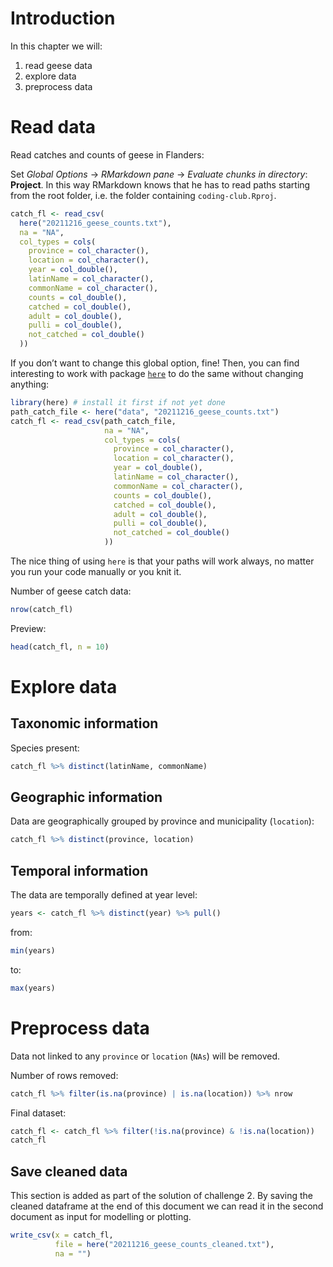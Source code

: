 # Introduction

In this chapter we will:

1. read geese data
2. explore data
3. preprocess data

# Read data

Read catches and counts of geese in Flanders:

Set _Global Options_ -> _RMarkdown pane_ -> _Evaluate chunks in directory_: **Project**. In this way RMarkdown knows that he has to read paths starting from the root folder, i.e. the folder containing `coding-club.Rproj`.

```r
catch_fl <- read_csv(
  here("20211216_geese_counts.txt"),
  na = "NA",
  col_types = cols(
    province = col_character(),
    location = col_character(),
    year = col_double(),
    latinName = col_character(),
    commonName = col_character(),
    counts = col_double(),
    catched = col_double(),
    adult = col_double(),
    pulli = col_double(),
    not_catched = col_double()
  ))
```

If you don't want to change this global option, fine! Then, you can find interesting to work with package [`here`](https://www.rdocumentation.org/packages/here/versions/1.0.1) to do the same without changing anything:

```r
library(here) # install it first if not yet done
path_catch_file <- here("data", "20211216_geese_counts.txt")
catch_fl <- read_csv(path_catch_file,
                     na = "NA",
                     col_types = cols(
                       province = col_character(),
                       location = col_character(),
                       year = col_double(),
                       latinName = col_character(),
                       commonName = col_character(),
                       counts = col_double(),
                       catched = col_double(),
                       adult = col_double(),
                       pulli = col_double(),
                       not_catched = col_double()
                     ))
```

The nice thing of using `here` is that your paths will work always, no matter you run your code manually or you knit it.

Number of geese catch data:

```r
nrow(catch_fl)
```

Preview:

```r
head(catch_fl, n = 10)
```


# Explore data

## Taxonomic information

Species present:

```r
catch_fl %>% distinct(latinName, commonName)
```


## Geographic information

Data are geographically grouped by province and municipality (`location`):

```r
catch_fl %>% distinct(province, location)
```

## Temporal information

The data are temporally defined at year level:

```r
years <- catch_fl %>% distinct(year) %>% pull()
```

from:

```r
min(years)
```

to:

```r
max(years)
```

# Preprocess data

Data not linked to any `province` or `location` (`NAs`) will be removed. 

Number of rows removed:

```r
catch_fl %>% filter(is.na(province) | is.na(location)) %>% nrow
```

Final dataset:

```r
catch_fl <- catch_fl %>% filter(!is.na(province) & !is.na(location))
catch_fl
```

## Save cleaned data

This section is added as part of the solution of challenge 2. By saving the cleaned dataframe at the end of this document we can read it in the second document as input for modelling or plotting.

```r
write_csv(x = catch_fl, 
          file = here("20211216_geese_counts_cleaned.txt"),
          na = "")
```
